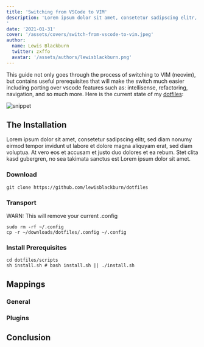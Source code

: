 ```yaml
---
title: 'Switching from VSCode to VIM'
description: 'Lorem ipsum dolor sit amet, consetetur sadipscing elitr, sed diam nonumy eirmod tempor invidunt ut labore et dolore magna aliquyam erat, sed diam voluptua.
'
date: '2021-01-31'
cover: '/assets/covers/switch-from-vscode-to-vim.jpeg'
author:
  name: Lewis Blackburn
  twitter: zxffo
  avatar: '/assets/authors/lewisblackburn.png'
---
```


This guide not only goes through the process of switching to VIM (neovim), but contains useful prerequisites that will make the switch much easier including porting over vscode features such as: intellisense, refactoring, navigation, and so much more. Here is the current state of my [dotfiles](https://www.github.com/lewisblackburn/dotfiles):

![snippet](/assets/posts/coc-snippet.gif)

## The Installation


Lorem ipsum dolor sit amet, consetetur sadipscing elitr, sed diam nonumy eirmod tempor invidunt ut labore et dolore magna aliquyam erat, sed diam voluptua. At vero eos et accusam et justo duo dolores et ea rebum. Stet clita kasd gubergren, no sea takimata sanctus est Lorem ipsum dolor sit amet.

### Download 
```bash:~/downloads
git clone https://github.com/lewisblackburn/dotfiles
```

### Transport

WARN: This will remove your current .config 

```bash:~/
sudo rm -rf ~/.config
cp -r ~/downloads/dotfiles/.config ~/.config
```

### Install Prerequisites
```bash:~/downloads/dotfiles/scripts
cd dotfiles/scripts
sh install.sh # bash install.sh || ./install.sh
```

## Mappings

### General

### Plugins

## Conclusion



